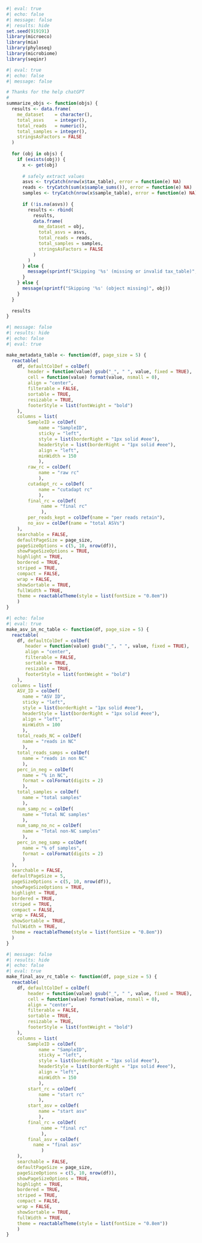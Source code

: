 ```r
#| eval: true
#| echo: false
#| message: false
#| results: hide
set.seed(919191)
library(microeco)
library(mia)
library(phyloseq)
library(microbiome)
library(seqinr)
```

```r
#| eval: true
#| echo: false
#| message: false

# Thanks for the help chatGPT
# 
summarize_objs <- function(objs) {
  results <- data.frame(
    me_dataset    = character(),
    total_asvs    = integer(),
    total_reads   = numeric(),
    total_samples = integer(),
    stringsAsFactors = FALSE
  )
  
  for (obj in objs) {
    if (exists(obj)) {
      x <- get(obj)
      
      # safely extract values
      asvs <- tryCatch(nrow(x$tax_table), error = function(e) NA)
      reads <- tryCatch(sum(x$sample_sums()), error = function(e) NA)
      samples <- tryCatch(nrow(x$sample_table), error = function(e) NA)
      
      if (!is.na(asvs)) {
        results <- rbind(
          results,
          data.frame(
            me_dataset = obj,
            total_asvs = asvs,
            total_reads = reads,
            total_samples = samples,
            stringsAsFactors = FALSE
          )
        )
      } else {
        message(sprintf("Skipping '%s' (missing or invalid tax_table)", obj))
      }
    } else {
      message(sprintf("Skipping '%s' (object missing)", obj))
    }
  }
  
  results
}
```

```r
#| message: false
#| results: hide
#| echo: false
#| eval: true

make_metadata_table <- function(df, page_size = 5) {
  reactable(
    df, defaultColDef = colDef(
        header = function(value) gsub("_", " ", value, fixed = TRUE),
        cell = function(value) format(value, nsmall = 0),
        align = "center", 
        filterable = FALSE, 
        sortable = TRUE,
        resizable = TRUE, 
        footerStyle = list(fontWeight = "bold")
    ),
    columns = list(
        SampleID = colDef(
            name = "SampleID", 
            sticky = "left", 
            style = list(borderRight = "1px solid #eee"),
            headerStyle = list(borderRight = "1px solid #eee"),
            align = "left", 
            minWidth = 150
            ),
        raw_rc = colDef(
            name = "raw rc"
            ),
        cutadapt_rc = colDef(
            name = "cutadapt rc"
            ),
        final_rc = colDef(
             name = "final rc"
             ),
        per_reads_kept = colDef(name = "per reads retain"),
        no_asv = colDef(name = "total ASVs")
    ),
    searchable = FALSE, 
    defaultPageSize = page_size, 
    pageSizeOptions = c(5, 10, nrow(df)),
    showPageSizeOptions = TRUE, 
    highlight = TRUE, 
    bordered = TRUE,
    striped = TRUE, 
    compact = FALSE, 
    wrap = FALSE, 
    showSortable = TRUE,
    fullWidth = TRUE, 
    theme = reactableTheme(style = list(fontSize = "0.8em"))
    ) 
}
```


```r
#| echo: false
#| eval: true
make_asv_in_nc_table <- function(df, page_size = 5) {
  reactable(
    df, defaultColDef = colDef(
       header = function(value) gsub("_", " ", value, fixed = TRUE),
       align = "center", 
       filterable = FALSE, 
       sortable = TRUE, 
       resizable = TRUE,
       footerStyle = list(fontWeight = "bold")
    ), 
  columns = list(
    ASV_ID = colDef(
      name = "ASV ID", 
      sticky = "left", 
      style = list(borderRight = "1px solid #eee"),
      headerStyle = list(borderRight = "1px solid #eee"), 
      align = "left",
      minWidth = 100
      ),
    total_reads_NC = colDef(
      name = "reads in NC"
      ),
    total_reads_samps = colDef(
      name = "reads in non NC"
      ),
    perc_in_neg = colDef(
      name = "% in NC", 
      format = colFormat(digits = 2)
      ),
    total_samples = colDef(
      name = "total samples"
      ),
    num_samp_nc = colDef(
      name = "Total NC samples"
      ),
    num_samp_no_nc = colDef(
      name = "Total non-NC samples"
      ),
    perc_in_neg_samp = colDef(
      name = "% of samples", 
      format = colFormat(digits = 2)
      )
  ),
  searchable = FALSE, 
  defaultPageSize = 5, 
  pageSizeOptions = c(5, 10, nrow(df)), 
  showPageSizeOptions = TRUE, 
  highlight = TRUE, 
  bordered = TRUE, 
  striped = TRUE, 
  compact = FALSE, 
  wrap = FALSE, 
  showSortable = TRUE, 
  fullWidth = TRUE,
  theme = reactableTheme(style = list(fontSize = "0.8em"))
  ) 
}  
```

```r
#| message: false
#| results: hide
#| echo: false
#| eval: true
make_final_asv_rc_table <- function(df, page_size = 5) {
  reactable(
    df, defaultColDef = colDef(
        header = function(value) gsub("_", " ", value, fixed = TRUE),
        cell = function(value) format(value, nsmall = 0),
        align = "center", 
        filterable = FALSE, 
        sortable = TRUE,
        resizable = TRUE, 
        footerStyle = list(fontWeight = "bold")
    ),
    columns = list(
        SampleID = colDef(
            name = "SampleID", 
            sticky = "left", 
            style = list(borderRight = "1px solid #eee"),
            headerStyle = list(borderRight = "1px solid #eee"),
            align = "left", 
            minWidth = 150
            ),
        start_rc = colDef(
            name = "start rc"
            ),
        start_asv = colDef(
            name = "start asv"
            ),
        final_rc = colDef(
             name = "final rc"
             ),
        final_asv = colDef(
          name = "final asv"
             )
    ),
    searchable = FALSE, 
    defaultPageSize = page_size, 
    pageSizeOptions = c(5, 10, nrow(df)),
    showPageSizeOptions = TRUE, 
    highlight = TRUE, 
    bordered = TRUE,
    striped = TRUE, 
    compact = FALSE, 
    wrap = FALSE, 
    showSortable = TRUE,
    fullWidth = TRUE, 
    theme = reactableTheme(style = list(fontSize = "0.8em"))
    ) 
}
```
